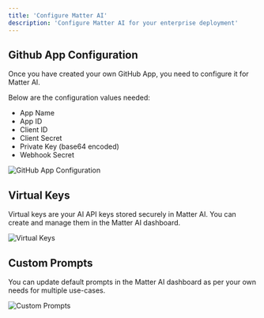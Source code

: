 ```yaml
---
title: 'Configure Matter AI'
description: 'Configure Matter AI for your enterprise deployment'
---
```



## Github App Configuration

Once you have created your own GitHub App, you need to configure it for Matter AI.

Below are the configuration values needed:

- App Name
- App ID
- Client ID
- Client Secret
- Private Key (base64 encoded)
- Webhook Secret

<Frame>
<img src="/images/enterprise/github-app-config.png" alt="GitHub App Configuration" />
</Frame>

## Virtual Keys

Virtual keys are your AI API keys stored securely in Matter AI. You can create and manage them in the Matter AI dashboard.

<Frame>
<img src="/images/enterprise/virtual-keys.png" alt="Virtual Keys" />
</Frame>

## Custom Prompts

You can update default prompts in the Matter AI dashboard as per your own needs for multiple use-cases.

<Frame>
<img src="/images/enterprise/custom-prompts.png" alt="Custom Prompts" />
</Frame>
